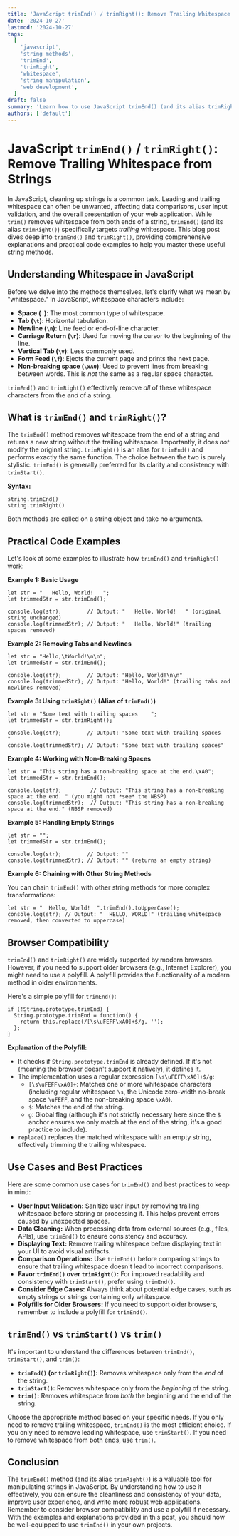 ```yaml
---
title: 'JavaScript trimEnd() / trimRight(): Remove Trailing Whitespace from Strings'
date: '2024-10-27'
lastmod: '2024-10-27'
tags:
  [
    'javascript',
    'string methods',
    'trimEnd',
    'trimRight',
    'whitespace',
    'string manipulation',
    'web development',
  ]
draft: false
summary: 'Learn how to use JavaScript trimEnd() (and its alias trimRight()) to effectively remove trailing whitespace from strings. Includes practical code examples and explanations.'
authors: ['default']
---
```


# JavaScript `trimEnd()` / `trimRight()`: Remove Trailing Whitespace from Strings

In JavaScript, cleaning up strings is a common task. Leading and trailing whitespace can often be unwanted, affecting data comparisons, user input validation, and the overall presentation of your web application. While `trim()` removes whitespace from both ends of a string, `trimEnd()` (and its alias `trimRight()`) specifically targets _trailing_ whitespace. This blog post dives deep into `trimEnd()` and `trimRight()`, providing comprehensive explanations and practical code examples to help you master these useful string methods.

## Understanding Whitespace in JavaScript

Before we delve into the methods themselves, let's clarify what we mean by "whitespace." In JavaScript, whitespace characters include:

- **Space (` `)**: The most common type of whitespace.
- **Tab (`\t`)**: Horizontal tabulation.
- **Newline (`\n`)**: Line feed or end-of-line character.
- **Carriage Return (`\r`)**: Used for moving the cursor to the beginning of the line.
- **Vertical Tab (`\v`)**: Less commonly used.
- **Form Feed (`\f`)**: Ejects the current page and prints the next page.
- **Non-breaking space (`\xA0`)**: Used to prevent lines from breaking between words. This is _not_ the same as a regular space character.

`trimEnd()` and `trimRight()` effectively remove _all_ of these whitespace characters from the _end_ of a string.

## What is `trimEnd()` and `trimRight()`?

The `trimEnd()` method removes whitespace from the end of a string and returns a new string without the trailing whitespace. Importantly, it does _not_ modify the original string. `trimRight()` is an alias for `trimEnd()` and performs exactly the same function. The choice between the two is purely stylistic. `trimEnd()` is generally preferred for its clarity and consistency with `trimStart()`.

**Syntax:**

```plaintext
string.trimEnd()
string.trimRight()
```

Both methods are called on a string object and take no arguments.

## Practical Code Examples

Let's look at some examples to illustrate how `trimEnd()` and `trimRight()` work:

**Example 1: Basic Usage**

```plaintext
let str = "   Hello, World!   ";
let trimmedStr = str.trimEnd();

console.log(str);        // Output: "   Hello, World!   " (original string unchanged)
console.log(trimmedStr); // Output: "   Hello, World!" (trailing spaces removed)
```

**Example 2: Removing Tabs and Newlines**

```plaintext
let str = "Hello,\tWorld!\n\n";
let trimmedStr = str.trimEnd();

console.log(str);        // Output: "Hello,	World!\n\n"
console.log(trimmedStr); // Output: "Hello,	World!" (trailing tabs and newlines removed)
```

**Example 3: Using `trimRight()` (Alias of `trimEnd()`)**

```plaintext
let str = "Some text with trailing spaces    ";
let trimmedStr = str.trimRight();

console.log(str);        // Output: "Some text with trailing spaces    "
console.log(trimmedStr); // Output: "Some text with trailing spaces"
```

**Example 4: Working with Non-Breaking Spaces**

```plaintext
let str = "This string has a non-breaking space at the end.\xA0";
let trimmedStr = str.trimEnd();

console.log(str);         // Output: "This string has a non-breaking space at the end. " (you might not *see* the NBSP)
console.log(trimmedStr);  // Output: "This string has a non-breaking space at the end." (NBSP removed)
```

**Example 5: Handling Empty Strings**

```plaintext
let str = "";
let trimmedStr = str.trimEnd();

console.log(str);        // Output: ""
console.log(trimmedStr); // Output: "" (returns an empty string)
```

**Example 6: Chaining with Other String Methods**

You can chain `trimEnd()` with other string methods for more complex transformations:

```plaintext
let str = "  Hello, World!  ".trimEnd().toUpperCase();
console.log(str); // Output: "  HELLO, WORLD!" (trailing whitespace removed, then converted to uppercase)
```

## Browser Compatibility

`trimEnd()` and `trimRight()` are widely supported by modern browsers. However, if you need to support older browsers (e.g., Internet Explorer), you might need to use a polyfill. A polyfill provides the functionality of a modern method in older environments.

Here's a simple polyfill for `trimEnd()`:

```plaintext
if (!String.prototype.trimEnd) {
  String.prototype.trimEnd = function() {
    return this.replace(/[\s\uFEFF\xA0]+$/g, '');
  };
}
```

**Explanation of the Polyfill:**

- It checks if `String.prototype.trimEnd` is already defined. If it's not (meaning the browser doesn't support it natively), it defines it.
- The implementation uses a regular expression `[\s\uFEFF\xA0]+$/g`:
  - `[\s\uFEFF\xA0]+`: Matches one or more whitespace characters (including regular whitespace `\s`, the Unicode zero-width no-break space `\uFEFF`, and the non-breaking space `\xA0`).
  - `$`: Matches the end of the string.
  - `g`: Global flag (although it's not strictly necessary here since the `$` anchor ensures we only match at the end of the string, it's a good practice to include).
- `replace()` replaces the matched whitespace with an empty string, effectively trimming the trailing whitespace.

## Use Cases and Best Practices

Here are some common use cases for `trimEnd()` and best practices to keep in mind:

- **User Input Validation:** Sanitize user input by removing trailing whitespace before storing or processing it. This helps prevent errors caused by unexpected spaces.
- **Data Cleaning:** When processing data from external sources (e.g., files, APIs), use `trimEnd()` to ensure consistency and accuracy.
- **Displaying Text:** Remove trailing whitespace before displaying text in your UI to avoid visual artifacts.
- **Comparison Operations:** Use `trimEnd()` before comparing strings to ensure that trailing whitespace doesn't lead to incorrect comparisons.
- **Favor `trimEnd()` over `trimRight()`:** For improved readability and consistency with `trimStart()`, prefer using `trimEnd()`.
- **Consider Edge Cases:** Always think about potential edge cases, such as empty strings or strings containing only whitespace.
- **Polyfills for Older Browsers:** If you need to support older browsers, remember to include a polyfill for `trimEnd()`.

## `trimEnd()` vs `trimStart()` vs `trim()`

It's important to understand the differences between `trimEnd()`, `trimStart()`, and `trim()`:

- **`trimEnd()` (or `trimRight()`):** Removes whitespace only from the _end_ of the string.
- **`trimStart()`:** Removes whitespace only from the _beginning_ of the string.
- **`trim()`:** Removes whitespace from _both_ the beginning and the end of the string.

Choose the appropriate method based on your specific needs. If you only need to remove trailing whitespace, `trimEnd()` is the most efficient choice. If you only need to remove leading whitespace, use `trimStart()`. If you need to remove whitespace from both ends, use `trim()`.

## Conclusion

The `trimEnd()` method (and its alias `trimRight()`) is a valuable tool for manipulating strings in JavaScript. By understanding how to use it effectively, you can ensure the cleanliness and consistency of your data, improve user experience, and write more robust web applications. Remember to consider browser compatibility and use a polyfill if necessary. With the examples and explanations provided in this post, you should now be well-equipped to use `trimEnd()` in your own projects.
